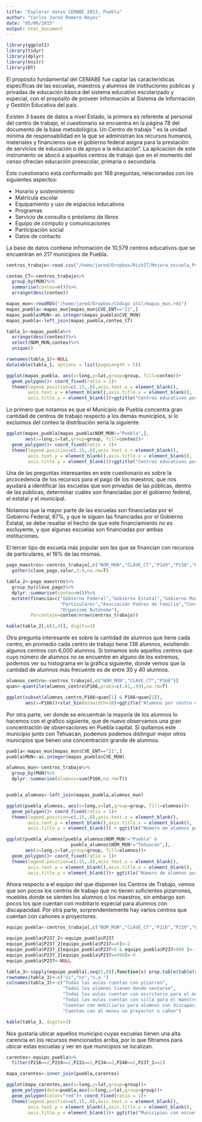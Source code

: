 ```yaml
---
title: "Explorar datos CEMABE 2013, Puebla"
author: "Carlos Jared Romero Reyes"
date: "05/06/2015"
output: html_document
---
```


```r
library(ggplot2)
library(tidyr)
library(dplyr)
library(knitr)
library(DT)
```


El propósito fundamental del CEMABE fue captar las características específicas de las escuelas, maestros y alumnos de instituciones públicas y privadas de educación básica del sistema educativo escolarizado y especial, con el propósito de proveer información al Sistema de Información y Gestión Educativa del país.

Existen 3 bases de datos a nivel Estado, la primera es referente al personal del centro de trabajo, el cuestionario se encuentra en la página 78 del documento de la báse metodológica. Un Centro de trabajo " es la unidad mínima de responsabilidad en la que se administran los recursos humanos, materiales y financieros que el gobierno federal asigna para la prestación de servicios de educación o de apoyo a la educación". La aplicación de este instrumento se abocó a aquellos centros de trabajo que en el momento del censo ofrecían educación preescolar, primaria o secundaria. 

Este cuestionario está conformado por 168 preguntas, relacionadas con los siguientes aspectos:

* Horario y sostenimiento 
* Matrícula escolar
* Equipamiento y uso de espacios educativos
* Programas
* Servicio de consulta o préstamo de libros
* Equipo de cómputo y comunicaciones
* Participación social
* Datos de contacto

La base de datos contiene infromación de 10,579 centros educativos que se encuentran en 217 municipios de Puebla.

```r
centros_trabajo<-read.csv("/home/jared/Dropbox/RichIT/Mejora_escuela_Puebla/Puebla/TR_CENTROS_21.csv")

conteo_CT<-centros_trabajo%>%
  group_by(MUN)%>%
  summarise(conteo=n())%>%
  arrange(desc(conteo))

mapas_mun<-readRDS("/home/jared/Dropbox/Código útil/mapas_mun.rds")
mapas_puebla<-mapas_mun[mapas_mun$CVE_ENT=="21",]
mapas_puebla$MUN<-as.integer(mapas_puebla$CVE_MUN)
mapas_puebla<-left_join(mapas_puebla,conteo_CT)

```

```r
tabla_1<-mapas_puebla%>%
  arrange(desc(conteo))%>%
  select(NOM_MUN,conteo)%>%
  unique()

rownames(tabla_1)<-NULL
datatable(tabla_1, options = list(pageLength = 5))
```

```r
ggplot(mapas_puebla, aes(x=long,y=lat,group=group, fill=conteo))+
  geom_polygon()+ coord_fixed(ratio = 1)+
  theme(legend.position=c(.15,.8),axis.text.x = element_blank(),
        axis.text.y = element_blank(),axis.title.x = element_blank(),
        axis.title.y = element_blank())+ggtitle("Centros educativos por Municipio")
```

Lo primero que notamos es que el Municipio de Puebla concentra gran cantidad de centros de trabajo respecto a los demás municipios, si lo excluimos del conteo la distribución sería la siguiente.

```r
ggplot(mapas_puebla[mapas_puebla$NOM_MUN!="Puebla",], 
       aes(x=long,y=lat,group=group, fill=conteo))+
  geom_polygon()+ coord_fixed(ratio = 1)+
  theme(legend.position=c(.15,.8),axis.text.x = element_blank(),
        axis.text.y = element_blank(),axis.title.x = element_blank(),
        axis.title.y = element_blank())+ggtitle("Centros educativos por Municipio sin Puebla capital")
```

Una de las preguntas interesantes en este cuestionario es sobre la prcocedencia de los recursos para el pago de los maestros, que nos ayudará a identificár las escuelas que son privadas de las públicas, dentro de las públicas, determinar cuáles son financiadas por el gobierno federal, el estatal y el municipal.

Notamos que la mayor parte de las escuelas son financiadas por el Gobierno Federal, 67%, y que le siguen las financiadas por el Gobierno Estatal, se debe resaltar el hecho de que este financiamiento no es excluyente, y que algunas escuelas son financiadas por ambas instituciones.

El tercer tipo de escuela más popular son las que se financían con recursos de particulares, el 16% de las mismas.

```r
pago_maestros<-centros_trabajo[,c("NOM_MUN","CLAVE_CT","P149","P150","P151","P152","P153","P154","P155")]%>%
  gather(clave_pago,valor,3:9,na.rm=T)

tabla_2<-pago_maestros%>%
  group_by(clave_pago)%>%
  dplyr::summarise(conteo=n())%>%
  mutate(financía=c("Gobierno Federal","Gobierno Estatal","Gobierno Municipal",
                    "Particulares","Asociación Padres de Familia","Consejo Escolar",
                    "Organismo Autónomo"), 
         Porcentaje=conteo/nrow(centros_trabajo))

kable(tabla_2[,c(3,4)], digits=3)
```

Otra pregunta interesante es sobre la cantidad de alumnos que tiene cada centro, en promedio cada centro de trabajo tiene 138 alumnos, existiendo algunos centros con 6,000 alumnos. Si tomamos solo aquellos centros que cuyo número de alumnos no se encuentre en alguno de los extremos, podemos ver su histograma en la gráfica siguiente, donde vemos que la cantidad de alumnos más frecuente es de entre 30 y 40 alumnos.

```r
alumnos_centro<-centros_trabajo[,c("NOM_MUN","CLAVE_CT","P166")]
quan<-quantile(alumnos_centro$P166,probs=c(.01,.99),na.rm=T)

ggplot(subset(alumnos_centro,P166>quan[1] & P166<quan[2]),
       aes(x=P166))+stat_bin(binwidth=10)+ggtitle("Alumnos por centro educativo")
```

Por otra parte, ver donde se encuentran la mayoría de los alumnos lo hacemos con el gráfico siguiente, que de nuevo observamos una gran concentración de observaciones en Puebla capital. Si quitamos este municipio junto con Tehuacán, podemos podemos distinguir mejor otros municipios que tienen una concentración grande de alumnos.

```r
puebla<-mapas_mun[mapas_mun$CVE_ENT=="21",]
puebla$MUN<-as.integer(mapas_puebla$CVE_MUN)

alumnos_mun<-centros_trabajo%>%
  group_by(MUN)%>%
  dplyr::summarise(alumnos=sum(P166,na.rm=T))


puebla_alumnos<-left_join(mapas_puebla,alumnos_mun)

ggplot(puebla_alumnos, aes(x=long,y=lat,group=group, fill=alumnos))+
  geom_polygon()+ coord_fixed(ratio = 1)+
  theme(legend.position=c(.15,.8),axis.text.x = element_blank(),
        axis.text.y = element_blank(),axis.title.x = element_blank(),
        axis.title.y = element_blank()) + ggtitle("Número de alumnos por Municipio")

ggplot(puebla_alumnos[puebla_alumnos$NOM_MUN!="Puebla" &
                        puebla_alumnos$NOM_MUN!="Tehuacán",],
       aes(x=long,y=lat,group=group, fill=alumnos))+
  geom_polygon()+ coord_fixed(ratio = 1)+
  theme(legend.position=c(.15,.8),axis.text.x = element_blank(),
        axis.text.y = element_blank(),axis.title.x = element_blank(),
        axis.title.y = element_blank())+ ggtitle("Número de alumnos por Municipio, sin Puebla ni Tehuacán")
```

Ahora respecto a el equipo del que disponen los Centros de Trabajo, vemos que son pocos los centros de trabajo que no tienen suficientes pizarrones, muebles donde se sienten los alumnos o los maestros, sin embargo son pocos los que cuentan con mobiliario especial para alumnos con discapacidad. Por otra parte, sorprendentemente hay varios centros que cuentan con cañones o proyectores.

```r
equipo_puebla<-centros_trabajo[,c("NOM_MUN","CLAVE_CT","P216","P219","P231","P234","P237","P240")]

equipo_puebla$P237_2<-equipo_puebla$P237
equipo_puebla$P237_2[equipo_puebla$P237==0]<-2
equipo_puebla$P237_2[equipo_puebla$P237>0 & equipo_puebla$P237<999 ]<-1
equipo_puebla$P237_2[equipo_puebla$P237==999]<-9
equipo_puebla$P237<-NULL

tabla_3<-sapply(equipo_puebla[,seq(3,8)],function(x) prop.table(table(x)))
rownames(tabla_3)<-c("sí","no","n.a.")
colnames(tabla_3)<-c("Todas las aulas cuentan con pizarron",
                     "Todos los alumnos tienen donde sentarse",
                     "Todas las aulas cuentan con escritorio para el maestro",
                     "Todas las aulas cuentan con silla para el maestro",
                     "Cuentan con mobiliario para alumnos con discapacidad",
                     "Cuentan con al menos un proyector o cañon")

kable(tabla_3, digits=3)
```

Nos gustaría ubicar aquellos municipio cuyas escuelas tienen una alta carencia en los recursos mencionados arriba, por lo que filtramos para ubicar estas escuelas y ver en que municipios se localizan.

```r
carentes<-equipo_puebla%>%
  filter(P216==2,P219==2,P231==2,P234==2,P240==2,P237_2==2)

mapa_carentes<-inner_join(puebla,carentes)

ggplot(mapa_carentes,aes(x=long,y=lat,group=group))+
  geom_polygon(data=puebla,aes(x=long,y=lat,group=group))+
  geom_polygon(color="red")+ coord_fixed(ratio = 1)+
  theme(legend.position=c(.15,.8),axis.text.x = element_blank(),
        axis.text.y = element_blank(),axis.title.x = element_blank(),
        axis.title.y = element_blank())+ ggtitle("Municipios con escuelas más carentes")
```


